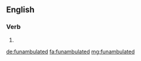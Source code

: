 ==English==

===Verb===
{{head|en|verb form}}

# {{en-past of|funambulate}}

[[de:funambulated]]
[[fa:funambulated]]
[[mg:funambulated]]